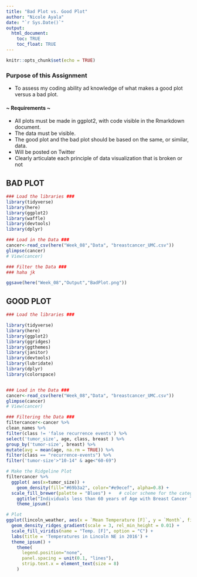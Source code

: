 ```yaml
---
title: "Bad Plot vs. Good Plot"
author: "Nicole Ayala"
date: "`r Sys.Date()`"
output: 
  html_document:
    toc: TRUE
    toc_float: TRUE
---
```


```r
knitr::opts_chunk$set(echo = TRUE)
```

### **Purpose of this Assignment**
- To assess my coding ability ad knowledge of what makes a good plot versus a bad plot.

#### ~ Requirements ~
- All plots must be made in ggplot2, with code visible in the Rmarkdown document.
- The data must be visible.
- The good plot and the bad plot should be based on the same, or similar, data.
- Will be posted on Twitter
- Clearly articulate each principle of data visualization that is broken or not

## BAD PLOT




```r
### Load the libraries ###
library(tidyverse)
library(here)
library(ggplot2)
library(waffle)
library(devtools)
library(dplyr)

### Load in the Data ###
cancer<-read_csv(here("Week_08","Data", "breastcancer_UMC.csv"))
glimpse(cancer)
# View(cancer)

### Filter the Data ###
### haha jk


```
```r

ggsave(here("Week_08","Output","BadPlot.png"))

```


## GOOD PLOT

```r

### Load the libraries ###

library(tidyverse)
library(here)
library(ggplot2)
library(ggridges)
library(ggthemes)
library(janitor)
library(devtools)
library(lubridate)
library(dplyr)
library(colorspace)


### Load in the Data ###
cancer<-read_csv(here("Week_08","Data", "breastcancer_UMC.csv"))
glimpse(cancer)
# View(cancer)

### Filtering the Data ###
filtercancer<-cancer %>%
clean_names %>%
filter(class != 'false recurrence events') %>%
select('tumor_size', age, class, breast ) %>%
group_by('tumor-size', breast) %>%
mutate(avg = mean(age, na.rm = TRUE)) %>%
filter(class == "recurrence-events") %>%
filter('tumor-size'>"10-14" & age<"60-69")

```
```r
# Make the Ridgeline Plot
filtercancer %>%
  ggplot( aes(x=tumor_size)) +
    geom_density(fill="#69b3a2", color="#e9ecef", alpha=0.8) +
  scale_fill_brewer(palette = "Blues") +   # color scheme for the categories
    ggtitle("Individuals less than 60 years of Age with Breast Cancer Tumor Sizes Larger than 10-14cm ") +
    theme_ipsum()

# Plot
ggplot(lincoln_weather, aes(x = `Mean Temperature [F]`, y = `Month`, fill = ..x..)) +
  geom_density_ridges_gradient(scale = 3, rel_min_height = 0.01) +
  scale_fill_viridis(name = "Temp. [F]", option = "C") +
  labs(title = 'Temperatures in Lincoln NE in 2016') +
  theme_ipsum() +
    theme(
      legend.position="none",
      panel.spacing = unit(0.1, "lines"),
      strip.text.x = element_text(size = 8)
    )
```

